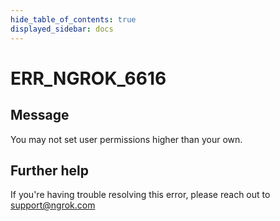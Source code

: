 ```yaml
---
hide_table_of_contents: true
displayed_sidebar: docs
---
```



# ERR_NGROK_6616

## Message

You may not set user permissions higher than your own.

<ErrorDetails error="err_ngrok_6616" />

## Further help

If you're having trouble resolving this error, please reach out to [support@ngrok.com](mailto:support@ngrok.com?subject=Help%20with%20ERR_NGROK_6616)
